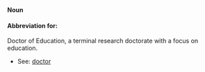 '''Noun'''

====Abbreviation for:====

Doctor of Education, a terminal research doctorate with a focus on education.

*See: [[doctor]]